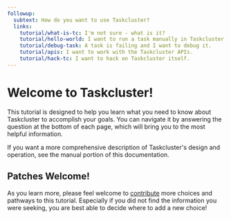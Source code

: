```yaml
---
followup:
  subtext: How do you want to use Taskcluster?
  links:
    tutorial/what-is-tc: I'm not sure - what is it?
    tutorial/hello-world: I want to run a task manually in Taskcluster.
    tutorial/debug-task: A task is failing and I want to debug it.
    tutorial/apis: I want to work with the Taskcluster APIs.
    tutorial/hack-tc: I want to hack on Taskcluster itself.
---
```


# Welcome to Taskcluster!

This tutorial is designed to help you learn what you need to know about
Taskcluster to accomplish your goals. You can navigate it by answering the
question at the bottom of each page, which will bring you to the most helpful
information.

If you want a more comprehensive description of Taskcluster's design and
operation, see the manual portion of this documentation.

## Patches Welcome!

As you learn more, please feel welcome to [contribute](https://github.com/taskcluster/taskcluster) more choices and pathways to this tutorial.
Especially if you did not find the information you were seeking, you are best able to decide where to add a new choice!
